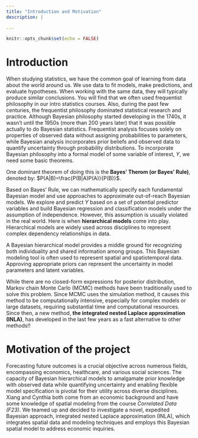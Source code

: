```yaml
---
title: "Introduction and Motivation"
description: |
  
---
```


```r
knitr::opts_chunk$set(echo = FALSE)
```


# Introduction

When studying statistics, we have the common goal of learning from data about the world around us. We use data to fit models, make predictions, and evaluate hypotheses. When working with the same data, they will typically produce similar conclusions. You will find that we often used frequentist philosophy in our intro statistics courses. Also, during the past few centuries, the frequentist philosophy dominated statistical research and practice. Although Bayesian philosophy started developing in the 1740s, it wasn’t until the 1950s (more than 200 years later) that it was possible actually to do Bayesian statistics. Frequentist analysis focuses solely on properties of observed data without assigning probabilities to parameters, while Bayesian analysis incorporates prior beliefs and observed data to quantify uncertainty through probability distributions. To incorporate Bayesian philosophy into a formal model of some variable of interest, $Y$, we need some basic theorems.

One dominant theorem of doing this is the **Bayes’ Therom (or Bayes’ Rule)**, denoted by: $P(A|B)=\frac{P(B|A)P(A)}{P(B)}$.

Based on Bayes’ Rule, we can mathematically specify each fundamental Bayesian model and use approaches to approximate out-of-reach Bayesian models. We explore and predict $Y$ based on a set of potential predictor variables and build Bayesian regression and classification models under the assumption of independence. However, this assumption is usually violated in the real world. Here is when **hierarchical models** come into play. Hierarchical models are widely used across disciplines to represent complex dependency relationships in data. 

A Bayesian hierarchical model provides a middle ground for recognizing both individuality and shared information among groups. This Bayesian modeling tool is often used to represent spatial and spatiotemporal data. Approving appropriate priors can represent the uncertainty in model parameters and latent variables. 

While there are no closed-form expressions for posterior distribution, Markov chain Monte Carlo (MCMC) methods have been traditionally used to solve this problem. Since MCMC uses the simulation method, it causes this method to be computationally intensive, especially for complex models or large datasets, requiring substantial time and computational resources. Since then, a new method, **the integrated nested Laplace approximation (INLA)**, has developed in the last few years as a fast alternative to other methods!!


# Motivation of the project

Forecasting future outcomes is a crucial objective across numerous fields, encompassing economics, healthcare, and various social sciences. The capacity of Bayesian hierarchical models to amalgamate prior knowledge with observed data while quantifying uncertainty and enabling flexible model specification is pivotal for their utility across diverse disciplines. Xiang and Cynthia both come from an economic background and have some knowledge of spatial modeling from the course *Correlated Data (F23)*. We teamed up and decided to investigate a novel, expedited Bayesian approach, integrated nested Laplace approximation (INLA), which integrates spatial data and modeling techniques and employs this Bayesian spatial model to address economic inquiries.
